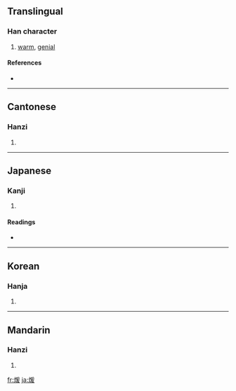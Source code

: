 ==Translingual==

===Han character===
{{Han char|rn=86|rad=火|as=09|sn=13|four=9284<sub>7</sub>|canj=火月一水 (FBME)}}

# [[warm]], [[genial]]

====References====
* {{Han ref|kx=0676.220|dkj=19196|dj=1087.220|hdz=32219.050|uh=7156|ud=29014|bh=B7DC|bd=47068}}

----

==Cantonese==

===Hanzi===
{{yue-hanzi|jyut=|y=hyun1, nyun5}}

# {{defn|Cantonese}}

----

==Japanese==

===Kanji===
{{ja-kanji|grade=|rs=火09}}

# {{defn|Japanese}}

====Readings====
* {{ja-readings|on=[[だん]] (dan), [[けん]] (ken)|kun=[[あたためる]] (atatameru)}}

----

==Korean==

===Hanja===
{{ko-hanja|hangeul=난|eumhun=|rv=nan|mr=nan|y=nan}}

# {{defn|Korean}}

----

==Mandarin==

===Hanzi===
{{cmn-hanzi|pin=[[nuǎn]] ([[nuan3]])|wg=nuan<sup>3</sup>}}

# {{defn|Mandarin}}

[[fr:煖]]
[[ja:煖]]